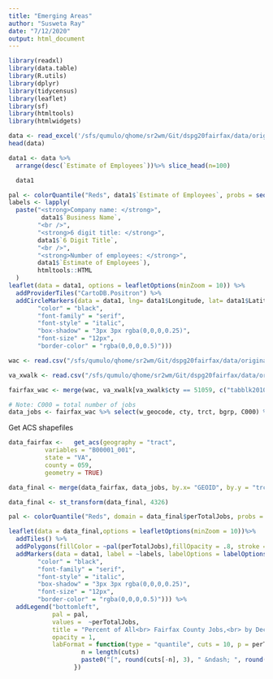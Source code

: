 ```yaml
---
title: "Emerging Areas"
author: "Susweta Ray"
date: "7/12/2020"
output: html_document
---
```





```r
library(readxl)
library(data.table)
library(R.utils)
library(dplyr)
library(tidycensus)
library(leaflet)
library(sf)
library(htmltools)
library(htmlwidgets)
```

```r
data <- read_excel('/sfs/qumulo/qhome/sr2wm/Git/dspg20fairfax/data/original/vworks/allemployers.xlsx')
head(data)
```

```r
data1 <- data %>%
  arrange(desc(`Estimate of Employees`))%>% slice_head(n=100)

  data1
```


```r
pal <- colorQuantile("Reds", data1$`Estimate of Employees`, probs = seq(0, 1, length = 7), right = FALSE)
labels <- lapply(
  paste("<strong>Company name: </strong>",
         data1$`Business Name`,
        "<br />",
        "<strong>6 digit title: </strong>",
        data1$`6 Digit Title`,
        "<br />",
        "<strong>Number of employees: </strong>",
        data1$`Estimate of Employees`),
        htmltools::HTML
  )
leaflet(data = data1, options = leafletOptions(minZoom = 10)) %>%
  addProviderTiles("CartoDB.Positron") %>%
  addCircleMarkers(data = data1, lng= data1$Longitude, lat= data1$Latitude, radius = 3.5, color = ~pal(`Estimate of Employees`), label = ~labels, labelOptions = labelOptions(noHide = F, direction= "bottom", style = list(
        "color" = "black",
        "font-family" = "serif",
        "font-style" = "italic",
        "box-shadow" = "3px 3px rgba(0,0,0,0.25)",
        "font-size" = "12px",
        "border-color" = "rgba(0,0,0,0.5)")))

```





```r
wac <- read.csv("/sfs/qumulo/qhome/sr2wm/Git/dspg20fairfax/data/original/va_wac_S000_JT00_2017.csv", colClasses = c("w_geocode" = "factor"))

va_xwalk <- read.csv("/sfs/qumulo/qhome/sr2wm/Git/dspg20fairfax/data/original/va_xwalk.csv",  colClasses = c("tabblk2010" = "factor", "trct" = "factor"))

fairfax_wac <- merge(wac, va_xwalk[va_xwalk$cty == 51059, c("tabblk2010","cty", "trct", "bgrp")], by.x = "w_geocode", by.y = "tabblk2010")

# Note: C000 = total number of jobs
data_jobs <- fairfax_wac %>% select(w_geocode, cty, trct, bgrp, C000) %>% group_by(trct) %>% summarize(totaljobs = sum(C000),perTotalJobs = (totaljobs/sum(fairfax_wac$C000))*100)

```


Get ACS shapefiles
```r
data_fairfax <-   get_acs(geography = "tract",
          variables = "B00001_001",
          state = "VA",
          county = 059, 
          geometry = TRUE)

data_final <- merge(data_fairfax, data_jobs, by.x= "GEOID", by.y = "trct", all = TRUE)

data_final <- st_transform(data_final, 4326)

```



```r
pal <- colorQuantile("Reds", domain = data_final$perTotalJobs, probs = seq(0, 1, length = 7), right = FALSE)

leaflet(data = data_final,options = leafletOptions(minZoom = 10))%>%
  addTiles() %>%
  addPolygons(fillColor = ~pal(perTotalJobs),fillOpacity = .8, stroke = FALSE) %>%
  addMarkers(data = data1, label = ~labels, labelOptions = labelOptions(noHide = F, direction= "bottom", style = list(
        "color" = "black",
        "font-family" = "serif",
        "font-style" = "italic",
        "box-shadow" = "3px 3px rgba(0,0,0,0.25)",
        "font-size" = "12px",
        "border-color" = "rgba(0,0,0,0.5)"))) %>%
  addLegend("bottomleft", 
            pal = pal, 
            values =  ~perTotalJobs,
            title = "Percent of All<br> Fairfax County Jobs,<br> by Decile Group", 
            opacity = 1,
            labFormat = function(type = "quantile", cuts = 10, p = perTotalJobs) {
                    n = length(cuts)
                    paste0("[", round(cuts[-n], 3), " &ndash; ", round(cuts[-1], 3), ")")
                  })
```

